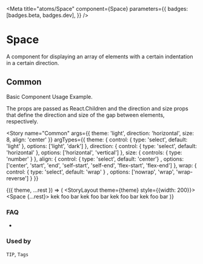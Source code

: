 
<Meta
  title="atoms/Space"
  component={Space}
  parameters={{
    badges: [badges.beta, badges.dev],
  }}
/>

# Space

A component for displaying an array of elements with a certain indentation in a certain direction.

## Common
Basic Component Usage Example.

The props are passed as React.Children and the direction and size props that define the direction and size of the gap between elements, respectively.

<Story
  name="Common"
  args={{ theme: 'light', direction: 'horizontal', size: 8, align: 'center' }}
  argTypes={{
    theme: {
      control: { type: 'select', default: 'light' },
      options: ['light', 'dark']
    },
    direction: {
      control: { type: 'select', default: 'horizontal' },
      options: ['horizontal', 'vertical']
    },
    size: {
      controls: { type: 'number' }
    },
    align: {
      control: { type: 'select', default: 'center'} ,
      options: ['center', 'start', 'end', 'self-start', 'self-end', 'flex-start', 'flex-end']
    },
    wrap: {
      control: { type: 'select', default: 'wrap' } ,
      options: ['nowrap', 'wrap', 'wrap-reverse']
    }
  }}
>
  {({ theme, ...rest }) => (
    <StoryLayout theme={theme} style={{width: 200}}>
      <Space {...rest}>
        <Text>kek</Text>
        <Text>foo</Text>
        <Text>bar</Text>
        <Text>kek</Text>
        <Text>foo</Text>
        <Text>bar</Text>
        <Text>kek</Text>
        <Text>foo</Text>
        <Text>bar</Text>
        <Text>kek</Text>
        <Text>foo</Text>
        <Text>bar</Text>
      </Space>
    </StoryLayout>
  )}
</Story>

### FAQ

-

### Used by

`TIP`, `Tags`
